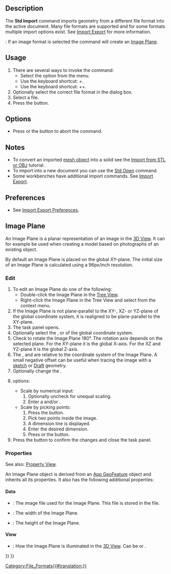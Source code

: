 <languages/>
<translate>

<!--T:8-->
{{Docnav
|[[Std_Revert|Revert]]
|[[Std_Export|Export]]
|[[Std_File_Menu|Std File Menu]]
|IconL=Std_Revert.svg
|IconR=Std_Export.svg
|IconC=Freecad.svg
}}

<!--T:1-->
{{GuiCommand
|Name=Std Import
|MenuLocation=File → Import…
|Workbenches=All
|Shortcut={{KEY|Ctrl}}+{{KEY|Shift}}+{{KEY|I}}
|SeeAlso=[[Std_Open|Std Open]], [[Import_Export|Import Export]], [[Import_Export_Preferences|Import Export Preferences]]
}}

==Description== <!--T:6-->

<!--T:2-->
The '''Std Import''' command imports geometry from a different file format into the active document. Many file formats are supported and for some formats multiple import options exist. See [[Import_Export|Import Export]] for more information.

<!--T:16-->
{{Version|0.21}}: If an image format is selected the command will create an [[#Image_Plane|Image Plane]].

==Usage== <!--T:7-->

<!--T:3-->
# There are several ways to invoke the command:
#* Select the {{MenuCommand|File → [[Image:Std_Import.svg|16px]] Import…}} option from the menu.
#* Use the keyboard shortcut: {{KEY|Ctrl}}+{{KEY|I}}. {{VersionMinus|1.0}}
#* Use the keyboard shortcut: {{KEY|Ctrl}}+{{KEY|Shift}}+{{KEY|I}}. {{Version|1.1}}
# Optionally select the correct file format in the dialog box.
# Select a file.
# Press the {{Button|Open}} button.

==Options== <!--T:14-->

<!--T:15-->
* Press {{KEY|Esc}} or the {{Button|Cancel}} button to abort the command.

==Notes== <!--T:9-->

<!--T:10-->
* To convert an imported [[Mesh_Workbench|mesh object]] into a solid see the [[Import_from_STL_or_OBJ|Import from STL or OBJ]] tutorial.
* To import into a new document you can use the [[Std_Open|Std Open]] command.
* Some workbenches have additional import commands. See [[Import_Export|Import Export]].

==Preferences== <!--T:11-->

<!--T:12-->
* See [[Import_Export_Preferences|Import Export Preferences]].

==Image Plane== <!--T:17-->

<!--T:18-->
An Image Plane is a planar representation of an image in the [[3D_View|3D View]]. It can for example be used when creating a model based on photographs of an existing object.

<!--T:19-->
By default an Image Plane is placed on the global XY-plane. The initial size of an Image Plane is calculated using a 96px/inch resolution.

===Edit=== <!--T:20-->

<!--T:21-->
# To edit an Image Plane do one of the following:
#* Double-click the Image Plane in the [[Tree_View|Tree View]].
#* Right-click the Image Plane in the Tree View and select {{MenuCommand|[[Image:Image-scaling.svg|16px]] Change Image}} from the context menu.
# If the Image Plane is not plane-parallel to the XY-, XZ- or YZ-plane of the global coordinate system, it is realigned to be plane-parallel to the XY-plane.
# The {{MenuCommand|Image plane settings}} task panel opens.
# Optionally select the {{MenuCommand|XY-plane}}, {{MenuCommand|XZ-plane}} or {{MenuCommand|YZ-plane}} of the global coordinate system.
# Check {{MenuCommand|Reverse direction}} to rotate the Image Plane 180°. The rotation axis depends on the selected plane. For the XY-plane it is the global X-axis. For the XZ and YZ-plane it is the global Z-axis.
# The {{MenuCommand|Offset}}, {{MenuCommand|X distance}} and {{MenuCommand|Y distance}} are relative to the coordinate system of the Image Plane. A small negative offset can be useful when tracing the image with a [[Sketcher_Workbench|sketch]] or [[Draft_Workbench|Draft]] geometry.
# Optionally change the {{MenuCommand|Transparency}}.
# {{MenuCommand|Image Size}} options:
#* Scale by numerical input:
#*# Optionally uncheck {{MenuCommand|Keep aspect ratio}} for unequal scaling.
#*# Enter a {{MenuCommand|Width}} and/or {{MenuCommand|Height}}. 
#* Scale by picking points:
#*# Press the {{Button|Calibrate}} button.
#*# Pick two points inside the image.
#*# A dimension line is displayed.
#*# Enter the desired dimension.
#*# Press {{KEY|Enter}} or the {{Button|Apply}} button.
# Press the {{Button|OK}} button to confirm the changes and close the task panel.

===Properties=== <!--T:22-->

<!--T:23-->
See also: [[Property_View|Property View]].

<!--T:24-->
An Image Plane object is derived from an [[App_GeoFeature|App GeoFeature]] object and inherits all its properties. It also has the following additional properties:

====Data==== <!--T:25-->

<!--T:26-->
{{TitleProperty|Image Plane}}

<!--T:27-->
* {{PropertyData|Image File|FileIncluded}}: The image file used for the Image Plane. This file is stored in the {{FileName|.FCStd}} file.
* {{PropertyData|XSize|Length}}: The width of the Image Plane.
* {{PropertyData|YSize|Length}}: The height of the Image Plane.

====View==== <!--T:28-->

<!--T:29-->
{{TitleProperty|Object Style}}

<!--T:30-->
* {{PropertyView|Lighting|Enumeration}}: How the Image Plane is illuminated in the [[3D_View|3D View]]. Can be {{value|Two side}} or {{value|One side}}.


<!--T:13-->
{{Docnav
|[[Std_Revert|Revert]]
|[[Std_Export|Export]]
|[[Std_File_Menu|Std File Menu]]
|IconL=Std_Revert.svg
|IconR=Std_Export.svg
|IconC=Freecad.svg
}}

</translate>
{{Std_Base_navi{{#translation:}}}}
{{Userdocnavi{{#translation:}}}}
[[Category:File_Formats{{#translation:}}]]